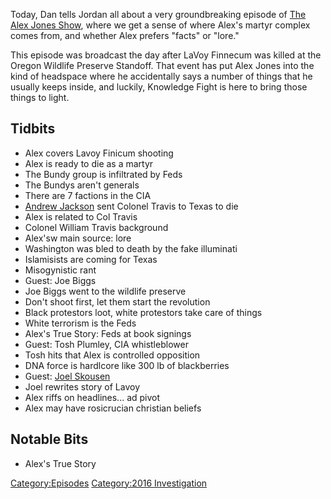 {{DEFAULTSORT:
    #_EPISODE_0120:January 27, 2016
}}{{Episode
    | title           = January 27, 2016
    | caption         = Listen to this episode on [https://knowledgefight.libsyn.com/knowledge-fight-jan-27-2016 Libsyn] [https://open.spotify.com/episode/4rHFaxOPT4KLk6qxor3Ini Spotify], Read the [[Transcript/120: January 27, 2016|Unofficial Transcript]]
    | episodeNumber   = 120
    | length          = 01:35:09
    | airDate         = January 17, 2018
    | coverageDate    = January 27, 2016
    | episodeType     = [[:Category:2016 Investigation|2016 Investigation]]
    | appearance      = [[Lavoy Finicum]], [[The Bundy Group]], [[Andrew Jackson]], [[William Travis]], [[George Washington]], [[Joe Biggs]], [[Tosh Plumley]], [[Joel Skousen]]
    | beverage        = Arizona Arnold Palmer
    | oocDrop         = I'm psychic, it's a fact
    | previousEpisode = [[119: August 16, 2012]]
    | nextEpisode     = [[121: April 1-2, 2013]]
}}

{{Stub}}

Today, Dan tells Jordan all about a very groundbreaking episode of [[The Alex Jones Show]], where we get a sense of where Alex's martyr complex comes from, and whether Alex prefers "facts" or "lore."

This episode was broadcast the day after LaVoy Finnecum was killed at the Oregon Wildlife Preserve Standoff. That event has put Alex Jones into the kind of headspace where he accidentally says a number of things that he usually keeps inside, and luckily, Knowledge Fight is here to bring those things to light.

==Tidbits==

*Alex covers Lavoy Finicum shooting
*Alex is ready to die as a martyr
*The Bundy group is infiltrated by Feds
*The Bundys aren't generals
*There are 7 factions in the CIA
*[[Andrew Jackson]] sent Colonel Travis to Texas to die
*Alex is related to Col Travis
*Colonel William Travis background
*Alex'sw main source: lore
*Washington was bled to death by the fake illuminati
*Islamisists are coming for Texas
*Misogynistic rant
*Guest: Joe Biggs
*Joe Biggs went to the wildlife preserve
*Don't shoot first, let them start the revolution
*Black protestors loot, white protestors take care of things
*White terrorism is the Feds
*Alex's True Story: Feds at book signings
*Guest: Tosh Plumley, CIA whistleblower
*Tosh hits that Alex is controlled opposition
*DNA force is hardlcore like 300 lb of blackberries
*Guest: [[Joel Skousen]]
*Joel rewrites story of Lavoy
*Alex riffs on headlines... ad pivot
*Alex may have rosicrucian christian beliefs

==Notable Bits==

*Alex's True Story

[[Category:Episodes]]
[[Category:2016 Investigation]]
